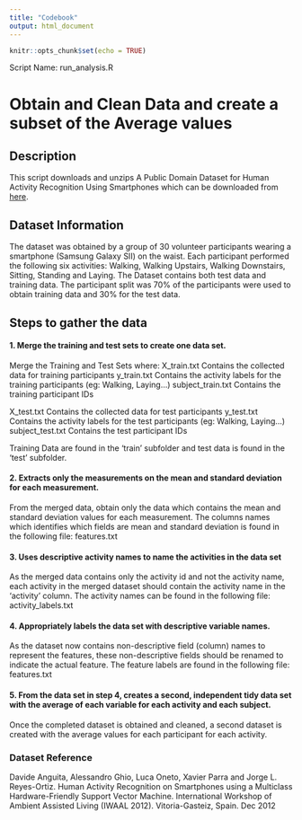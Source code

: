 ```yaml
---
title: "Codebook"
output: html_document
---
```


```r
knitr::opts_chunk$set(echo = TRUE)
```
Script Name: run_analysis.R

# Obtain and Clean Data and create a subset of the Average values

## Description

This script downloads and unzips A Public Domain Dataset for Human Activity Recognition Using Smartphones which can be downloaded from [here](http://archive.ics.uci.edu/ml/datasets/Human+Activity+Recognition+Using+Smartphones).

## Dataset Information
The dataset was obtained by a group of 30 volunteer participants wearing a smartphone (Samsung Galaxy SII) on the waist. Each participant performed the following six activities: Walking, Walking Upstairs, Walking Downstairs, Sitting, Standing and Laying. 
The Dataset contains both test data and training data. The participant split was 70% of the participants were used to obtain training data and 30% for the test data.

## Steps to gather the data

#### 1. Merge the training and test sets to create one data set.

Merge the Training and Test Sets where:
   X_train.txt Contains the collected data for training participants
   y_train.txt Contains the activity labels for the training participants (eg: Walking, Laying...)
   subject_train.txt Contains the training participant IDs
   
   X_test.txt Contains the collected data for test participants
   y_test.txt Contains the activity labels for the test participants (eg: Walking, Laying...)
   subject_test.txt Contains the test participant IDs
    
Training Data are found in the 'train' subfolder and test data is found in the 'test' subfolder. 
    
    
#### 2. Extracts only the measurements on the mean and standard deviation for each    measurement.

From the merged data, obtain only the data which contains the mean and standard deviation values for each measurement. The columns names which identifies which fields are mean and standard deviation is found in the following file:
   features.txt
      
      
#### 3. Uses descriptive activity names to name the activities in the data set

As the merged data contains only the activity id and not the activity name, each activity in the merged dataset should contain the activity name in the 'activity' column. The activity names can be found in the following file:
   activity_labels.txt


#### 4. Appropriately labels the data set with descriptive variable names.

As the dataset now contains non-descriptive field (column) names to represent the features, these non-descriptive fields should be renamed to indicate the actual feature. The feature labels are found in the following file:
   features.txt
   

#### 5. From the data set in step 4, creates a second, independent tidy data set with the average of each variable for each activity and each subject.

Once the completed dataset is obtained and cleaned, a second dataset is created with the average values for each participant for each activity. 

### Dataset Reference
Davide Anguita, Alessandro Ghio, Luca Oneto, Xavier Parra and Jorge L. Reyes-Ortiz. Human Activity Recognition on Smartphones using a Multiclass Hardware-Friendly Support Vector Machine. International Workshop of Ambient Assisted Living (IWAAL 2012). Vitoria-Gasteiz, Spain. Dec 2012
